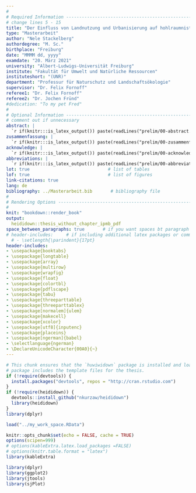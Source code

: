 ```yaml
---
#
# Required Information --------------------------------------------------------
# change lines 5 - 15
title: "Der Einfluss von Landnutzung und Urbanisierung auf hohlraumnistende Wildbienen und deren Gegenspieler"
type: "Masterarbeit"
author: "Nele Stackelberg"
authordegree: "M. Sc."
birthplace: "Freiburg"
date: "MMMM dd, yyyy"
examdate: "20. März 2021"
university: "Albert-Ludwigs-Universität Freiburg"
institute: "Fakultät für Umwelt und Natürliche Ressourcen"
instituteshort: "(UNR)"
department: "Professur für Naturschutz und Landschaftsökologie"
supervisor: "Dr. Felix Fornoff"
referee1: "Dr. Felix Fornoff"
referee2: "Dr. Jochen Fründ"
#dedication: "To my pet Fred"
#
# Optional Information --------------------------------------------------------
# comment out if unnecessary
abstract: |  
  `r if(knitr:::is_latex_output()) paste(readLines("prelim/00-abstract.Rmd"), collapse = '\n  ')`
zusammenfassung: |
  `r if(knitr:::is_latex_output()) paste(readLines("prelim/00-zusammenfassung.Rmd"), collapse = '\n  ')`
acknowledge: |  
  `r if(knitr:::is_latex_output()) paste(readLines("prelim/00-acknowledge.Rmd"), collapse = '\n  ')`
abbreviations: |  
  `r if(knitr:::is_latex_output()) paste(readLines("prelim/00-abbreviations.Rmd"), collapse = '\n  ')`
lot: true                              # list of tables
lof: true                              # list of figures
link-citations: true
lang: de
bibliography: ../Masterarbeit.bib       # bibliography file
#
# Rendering Options -----------------------------------------------------------
#
knit: "bookdown::render_book"
output: 
  heididown::thesis_without_chapter_ipmb_pdf
space_between_paragraphs: true       # if you want spaces bt paragraph
# header-includes:     # if including additional latex packages or commands
  # - \setlength{\parindent}{17pt}
header-includes:
- \usepackage{booktabs}
- \usepackage{longtable}
- \usepackage{array}
- \usepackage{multirow}
- \usepackage{wrapfig}
- \usepackage{float}
- \usepackage{colortbl}
- \usepackage{pdflscape}
- \usepackage{tabu}
- \usepackage{threeparttable}
- \usepackage{threeparttablex}
- \usepackage[normalem]{ulem}
- \usepackage{makecell}
- \usepackage{xcolor}
- \usepackage[utf8]{inputenc}
- \usepackage{placeins}
- \usepackage[ngerman]{babel}
- \selectlanguage{ngerman}
- \DeclareUnicodeCharacter{00A0}{~}
---
```


<!--
Above is the YAML (YAML Ain't Markup Language) header that includes a lot of
metadata used to produce the document.  Be careful with spacing in this header!
If you'd like to include a comment that won't be produced in your resulting file
enclose it in a block like this.
-->

<!--
If you receive a duplicate label error after knitting, make sure to delete the
index.Rmd file and then knit again.
-->

```r
# This chunk ensures that the `huwiwidown` package is installed and loaded. This
# package includes the template files for the thesis.
if (!require(devtools)) {
  install.packages("devtools", repos = "http://cran.rstudio.com")
}
if (!require(heididown)) {
  devtools::install_github("nkurzaw/heididown")
  library(heididown)
}
library(dplyr)

load("../my_work_space.RData")

knitr::opts_chunk$set(echo = FALSE, cache = TRUE)
options(scipen=999)
# options(kableExtra.latex.load_packages =FALSE)
# options(knitr.table.format = "latex")
library(kableExtra)

library(dplyr)
library(ggplot2)
library(jtools)
library(sjPlot)

```

<!-- 
The {.unnumbered} option here means that the introduction will be "Section  0."
You can also use {-} for no numbers on section. 
-->

<!--
The body of the thesis starts underneath the text below. Feel free to delete
everything below this.
-->

<!-- # About this Thesis Template {-} -->

<!-- Welcome to the Heidelberg biosciences thesis template. This template is based on the famous two mandatory   -->
<!-- pages that the Faculty of Biosciences at Heidelberg University requires for dissertations. -->
<!-- It was adapted from [phister/huwiwidown](https://github.com/phister/huwiwidown) that  -->
<!-- in turn is based on [ismayc/thesisdown](https://github.com/ismayc/thesisdown). -->


<!-- ## Why use R Markdown? {-} -->

<!-- _R Markdown_ creates a simple and straightforward way to interface with the -->
<!-- beauty of LaTeX. Packages have been written in **R** to work directly with LaTeX -->
<!-- to produce nicely formatting tables and paragraphs.  -->

<!-- _R Markdown_ also allows you to read in your data, to analyze it and to -->
<!-- visualize it using **R** functions, and also to provide the documentation and -->
<!-- commentary on the results of your project. Using _R Markdown_ will also allow -->
<!-- you to easily keep track of your analyses in **R** chunks of code, with the  -->
<!-- resulting plots and output included as well. -->
